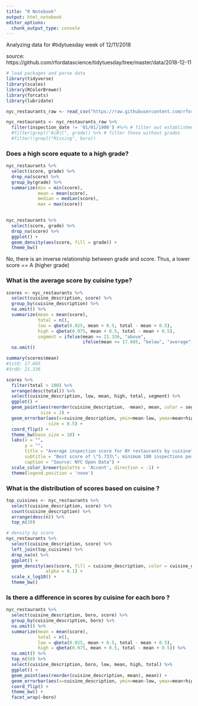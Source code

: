 ```yaml
---
title: "R Notebook"
output: html_notebook
editor_options: 
  chunk_output_type: console
---
```


Analyzing data for #tidytuesday week of 12/11/2018

source: https://github.com/rfordatascience/tidytuesday/tree/master/data/2018-12-11

```r
# load packages and parse data
library(tidyverse)
library(scales)
library(RColorBrewer)
library(forcats)
library(lubridate)

nyc_restaurants_raw <- read_csv("https://raw.githubusercontent.com/rfordatascience/tidytuesday/master/data/2018-12-11/nyc_restaurants.csv")

nyc_restaurants <- nyc_restaurants_raw %>%
  filter(inspection_date != '01/01/1900') #%>% # filter out establishments which have not been inspected yet
  #filter(grepl("A|B|C", grade)) %>% # filter those without grades
  #filter(!grepl("Missing", boro))
```


### Does a high score equate to a high grade?
```r
nyc_restaurants %>%
  select(score, grade) %>%
  drop_na(score) %>%
  group_by(grade) %>%
  summarize(min = min(score),
            mean = mean(score),
            median = median(score),
            max = max(score))
   

nyc_restaurants %>%
  select(score, grade) %>%
  drop_na(score) %>%
  ggplot() + 
  geom_density(aes(score, fill = grade)) +
  theme_bw()

```

No, there is an inverse relationship between grade and score. Thus, a lower score == A (higher grade)



### What is the average score by cuisine type?
```r
scores <- nyc_restaurants %>%
  select(cuisine_description, score) %>%
  group_by(cuisine_description) %>%
  na.omit() %>%
  summarize(mean = mean(score),
            total = n(),
            low = qbeta(0.025, mean + 0.5, total - mean + 0.5),
            high = qbeta(0.975, mean + 0.5, total - mean + 0.5),
            segment = ifelse(mean >= 21.336, "above", 
                             ifelse(mean <= 17.665, "below", "average"))) %>%
  na.omit()

summary(scores$mean)
#1stQ: 17.665
#3rdQ: 21.336

scores %>%
  filter(total > 100) %>%
  arrange(desc(total)) %>%
  select(cuisine_description, low, mean, high, total, segment) %>% 
  ggplot() +
  geom_point(aes(reorder(cuisine_description, -mean), mean, color = segment),
             size = 2) + 
  geom_errorbar(aes(x=cuisine_description, ymin=mean-low, ymax=mean+high, color = segment),
                size = 0.5) +
  coord_flip() +
  theme_bw(base_size = 10) +
  labs(x = "",
       y = "",
       title = "Average inspection score for NY restaurants by cuisine",
       subtitle = "Best score of \"5.733\"; minimum 100 inspections per cruisine type",
       caption = "Source: NYC Open Data") + 
  scale_color_brewer(palette = 'Accent', direction = -1) +
  theme(legend.position = 'none')

```




### What is the distribution of scores based on cuisine ?
```r
top_cuisines <- nyc_restaurants %>%
  select(cuisine_description, score) %>%
  count(cuisine_description) %>%
  arrange(desc(n)) %>%
  top_n(20)

# density by score
nyc_restaurants %>%
  select(cuisine_description, score) %>% 
  left_join(top_cuisines) %>% 
  drop_na(n) %>%
  ggplot() + 
  geom_density(aes(score, fill = cuisine_description, color = cuisine_description), 
               alpha = 0.1) +
  scale_x_log10() +
  theme_bw()

```




### Is there a difference in scores by cuisine for each boro ?
```r
nyc_restaurants %>%
  select(cuisine_description, boro, score) %>%
  group_by(cuisine_description, boro) %>%
  na.omit() %>%
  summarize(mean = mean(score),
            total = n(),
            low = qbeta(0.025, mean + 0.5, total - mean + 0.5),
            high = qbeta(0.975, mean + 0.5, total - mean + 0.5)) %>%
  na.omit() %>% 
  top_n(50) %>% 
  select(cuisine_description, boro, low, mean, high, total) %>% 
  ggplot() +
  geom_point(aes(reorder(cuisine_description, mean), mean)) + 
  geom_errorbar(aes(x=cuisine_description, ymin=mean-low, ymax=mean+high)) +
  coord_flip() +
  theme_bw() +
  facet_wrap(~boro)

```

